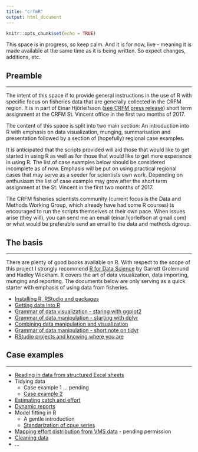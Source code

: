 ```yaml
---
title: "crfmR"
output: html_document
---
```


```r
knitr::opts_chunk$set(echo = TRUE)
```

This space is in progress, so keep calm. And it is for now, live - meaning it is made available at the same time as it is being written. So expect changes, additions, etc.

## Preamble
___

The intent of this space if to provide general instructions in the use of R with specific focus on fisheries data that are generally collected in the CRFM region. It is in part of Einar Hjörleifsson ([see CRFM press release](http://www.crfm.int/index.php?option=com_k2&view=item&id=544:top-fisheries-data-expert-from-iceland-shares-expertise-with-crfm-countries&Itemid=179)) short term assignment at the CRFM St. Vincent office in the first two months of 2017.

The content of this space is split into two main section: An introduction into R with emphasis on data visualization, munging, summarisation and presentation followed by a section of (hopefully) regional case examples.

It is anticipated that the scripts provided will aid those that would like to get started in using R as well as for those that would like to get more experience in using R. The list of case examples below should be considered incomplete as of now. Emphasis will be put on using practical regional cases that may serve as a seeder for scientists own work. Depending on enthusiasm the list of case example may grow after the short term assignment at the St. Vincent in the first two months of 2017.

The CRFM fisheries scientists community (current focus is the Data and Methods Working Group, which already have had some R courses) is encouraged to run the scripts themselves at their own pace. When issues arise (they will), you can send me an email (einar.hjorleifson at gmail.com) or what would be preferable send an email to the data and methods dgroup.

## The basis
___

There are plenty of good books available on R. With respect to the scope of this project I strongly recommend [R for Data Science](http://r4ds.had.co.nz) by Garrett Grolemund and Hadley Wickham. It covers the art of data visualization, data importing, munging and reporting. The documents below are only serving as a quick starter with emphasis of using data from fisheries.

* [Installing R, RStudio and packages](installing.html)
* [Getting data into R](importing.html)
* [Grammar of data visualization - staring with ggplot2](ggplot2.html)
* [Grammar of data manipulation - starting with dplyr](dplyr.html)
* [Combining data manipulation and visualization](more_grammar.html)
* [Grammar of data manipulation - short note on tidyr](tidyr_introduction.html)
* [RStudio projects and knowing where you are](rstudio_projects.html)

## Case examples
___


* [Reading in data from structured Excel sheets](importing_excel_data_101.html)
* Tidying data
    - Case example 1 ... pending
    - [Case example 2](tidyr_case2.html)
* [Estimating catch and effort](catch_and_effort.html)
* [Dynamic reports](dynamic_reports.html)
* Model fitting in R
    - A gentle introduction
    - [Standarization of cpue series](glm.html)
* [Mapping effort distribution from VMS data](mapping_vms.html) - pending permission
* [Cleaning data](cleaning.html)
* ...
